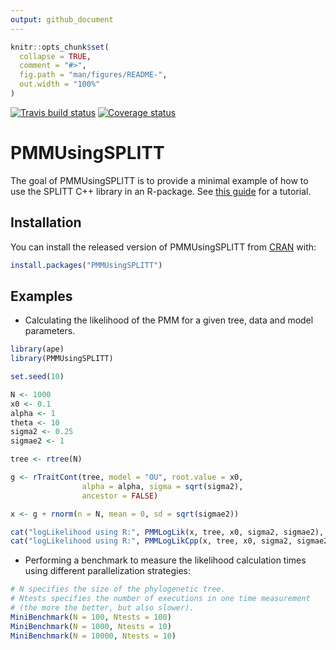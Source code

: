 ```yaml
---
output: github_document
---
```


<!-- README.md is generated from README.Rmd. Please edit that file -->

```r
knitr::opts_chunk$set(
  collapse = TRUE,
  comment = "#>",
  fig.path = "man/figures/README-",
  out.width = "100%"
)
```

[![Travis build status](https://travis-ci.org/venelin/PMMUsingSPLITT.svg?branch=master)](https://travis-ci.org/venelin/PMMUsingSPLITT)
[![Coverage status](https://codecov.io/gh/venelin/PMMUsingSPLITT/branch/master/graph/badge.svg)](https://codecov.io/github/venelin/PMMUsingSPLITT?branch=master)

# PMMUsingSPLITT

The goal of PMMUsingSPLITT is to provide a minimal example of how to use the SPLITT
C++ library in an R-package. See [this guide](https://venelin.github.io/SPLITT/articles/SPLITTRcppModules.html) for a tutorial.

## Installation

You can install the released version of PMMUsingSPLITT from [CRAN](https://CRAN.R-project.org) with:

``` r
install.packages("PMMUsingSPLITT")
```

## Examples

* Calculating the likelihood of the PMM for a given tree, data and model parameters.
```r
library(ape)
library(PMMUsingSPLITT)

set.seed(10)

N <- 1000
x0 <- 0.1
alpha <- 1
theta <- 10
sigma2 <- 0.25
sigmae2 <- 1

tree <- rtree(N)

g <- rTraitCont(tree, model = "OU", root.value = x0,
                alpha = alpha, sigma = sqrt(sigma2),
                ancestor = FALSE)

x <- g + rnorm(n = N, mean = 0, sd = sqrt(sigmae2))

cat("logLikelihood using R:", PMMLogLik(x, tree, x0, sigma2, sigmae2), "\n")
cat("logLikelihood using R:", PMMLogLikCpp(x, tree, x0, sigma2, sigmae2), "\n")
```

* Performing a benchmark to measure the likelihood calculation times using different parallelization strategies:

```r
# N specifies the size of the phylogenetic tree. 
# Ntests specifies the number of executions in one time measurement 
# (the more the better, but also slower).
MiniBenchmark(N = 100, Ntests = 100)
MiniBenchmark(N = 1000, Ntests = 10)
MiniBenchmark(N = 10000, Ntests = 10)
```